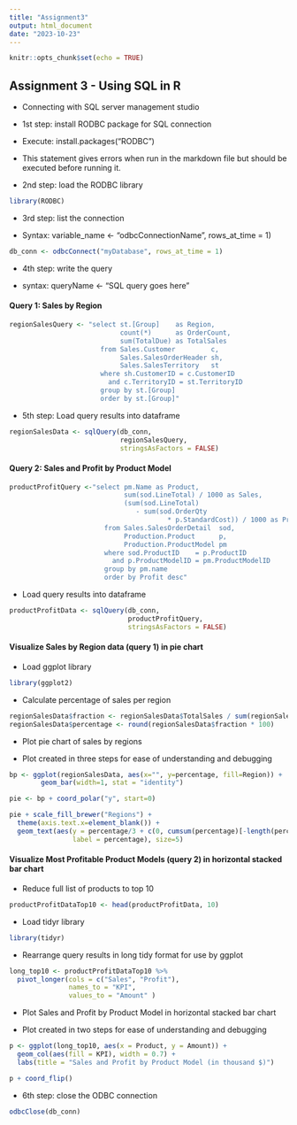 ---
title: "Assignment3"
output: html_document
date: "2023-10-23"
---

```{r setup, include=FALSE}
knitr::opts_chunk$set(echo = TRUE)
```

## Assignment 3 - Using SQL in R

-   Connecting with SQL server management studio

-   1st step: install RODBC package for SQL connection

-   Execute: install.packages("RODBC")

-   This statement gives errors when run in the markdown file but should be executed before running it.

```{=html}
<!-- -->
```
-   2nd step: load the RODBC library

```{r}
library(RODBC)
```

-   3rd step: list the connection

-   Syntax: variable_name \<- "odbcConnectionName", rows_at_time = 1)

```{r}
db_conn <- odbcConnect("myDatabase", rows_at_time = 1)
```

-   4th step: write the query

-   syntax: queryName \<- "SQL query goes here"

#### Query 1: Sales by Region

```{r}
regionSalesQuery <- "select st.[Group]    as Region,
                            count(*)      as OrderCount,
                            sum(TotalDue) as TotalSales
                       from Sales.Customer         c,
                            Sales.SalesOrderHeader sh,
                            Sales.SalesTerritory   st
                       where sh.CustomerID = c.CustomerID
                         and c.TerritoryID = st.TerritoryID
                       group by st.[Group]
                       order by st.[Group]"
```

-   5th step: Load query results into dataframe

```{r}
regionSalesData <- sqlQuery(db_conn, 
                            regionSalesQuery, 
                            stringsAsFactors = FALSE)
```

#### Query 2: Sales and Profit by Product Model

```{r}
productProfitQuery <-"select pm.Name as Product,
                             sum(sod.LineTotal) / 1000 as Sales,
                             (sum(sod.LineTotal) 
                                - sum(sod.OrderQty
                                        * p.StandardCost)) / 1000 as Profit
                        from Sales.SalesOrderDetail  sod,
                             Production.Product      p,
                             Production.ProductModel pm
                        where sod.ProductID    = p.ProductID
                          and p.ProductModelID = pm.ProductModelID
                        group by pm.name
                        order by Profit desc"
```

-   Load query results into dataframe

```{r}
productProfitData <- sqlQuery(db_conn, 
                              productProfitQuery, 
                              stringsAsFactors = FALSE)
```

#### Visualize Sales by Region data (query 1) in pie chart

-   Load ggplot library

```{r}
library(ggplot2)
```

-   Calculate percentage of sales per region

```{r}
regionSalesData$fraction <- regionSalesData$TotalSales / sum(regionSalesData$TotalSales)
regionSalesData$percentage <- round(regionSalesData$fraction * 100)
```

-   Plot pie chart of sales by regions

-   Plot created in three steps for ease of understanding and debugging

```{r}
bp <- ggplot(regionSalesData, aes(x="", y=percentage, fill=Region)) +
        geom_bar(width=1, stat = "identity")

pie <- bp + coord_polar("y", start=0)

pie + scale_fill_brewer("Regions") +
  theme(axis.text.x=element_blank()) +
  geom_text(aes(y = percentage/3 + c(0, cumsum(percentage)[-length(percentage)]),
                label = percentage), size=5)
```

#### Visualize Most Profitable Product Models (query 2) in horizontal stacked bar chart

-   Reduce full list of products to top 10

```{r}
productProfitDataTop10 <- head(productProfitData, 10) 
```

-   Load tidyr library

```{r}
library(tidyr)
```

-   Rearrange query results in long tidy format for use by ggplot

```{r}
long_top10 <- productProfitDataTop10 %>% 
  pivot_longer(cols = c("Sales", "Profit"),
               names_to = "KPI",
               values_to = "Amount" )
```

-   Plot Sales and Profit by Product Model in horizontal stacked bar chart

-   Plot created in two steps for ease of understanding and debugging

```{r}
p <- ggplot(long_top10, aes(x = Product, y = Amount)) +
  geom_col(aes(fill = KPI), width = 0.7) +
  labs(title = "Sales and Profit by Product Model (in thousand $)")

p + coord_flip()
```

-   6th step: close the ODBC connection

```{r}
odbcClose(db_conn)
```
